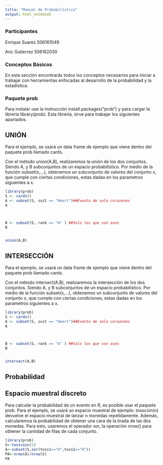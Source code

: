 ```yaml
---
title: "Manual de Probabilístico"
output: html_notebook
---
```


### Participantes

Enrique Suarez  506161049

Aric Gutierrez  506162030

### Conceptos Básicos

En esta sección encontrarás todos los conceptos necesarios para iniciar a trabajar con herramientas enfocadas al desarrollo de la probabilidad y la estadística.

### Paquete prob

Para instalar use la instrucción install.packages("prob") y para cargar la libreria library(prob). Esta librería, sirve para trabajar los siguientes apartados.

## UNIÓN

Para el ejemplo, se usará un data frame de ejemplo que viene dentro del paquete prob llamado cards.

Con el método union(A,B), realizaremos la unión de los dos conjuntos. Siendo A, y B subconjuntos de un espacio probabilístico.
Por medio de la función subset(x,...), obtenemos un subconjunto de valores del conjunto x, que cumple con ciertas condiciones, estas dadas en los parametros siguientes a x.
```r
library(prob)
S <- cards()
A <- subset(S, suit == "Heart")##Evento de solo corazones
A 



B <- subset(S, rank == "A" ) ##Solo los que son ases
B


union(A,B)
```


## INTERSECCIÓN

Para el ejemplo, se usará un data frame de ejemplo que viene dentro del paquete prob llamado cards.

Con el método intersect(A,B), realizaremos la intersección de los dos conjuntos. Siendo A, y B subconjuntos de un espacio probabilístico.
Por medio de la función subset(x,...), obtenemos un subconjunto de valores del conjunto x, que cumple con ciertas condiciones, estas dadas en los parametros siguientes a x.

```r
library(prob)
S <- cards()
A <- subset(S, suit == "Heart")##Evento de solo corazones
A 



B <- subset(S, rank == "A" ) ##Solo los que son ases
B


intersect(A,B)
```



## Probabilidad


## Espacio muestral discreto

Para calcular la probabilidad de un evento en R, es posible usar el paquete prob. 
Para el ejemplo, se usará un espacio muestral de ejemplo: tosscoin(n) devuelve el espacio muestral de lanzar n monedas repetídamente. Además, calcularemos la probabilidad de obtener una cara de la tirada de las dos monedas. Para esto, usaremos el operador xor, la operación nrow() para obtener la cantidad de filas de cada conjunto.
```r
library(prob)
S<-tosscoin(2)
A<-subset(S,xor(toss1=="H",toss2=="H"))
PA<-nrow(A)/nrow(S)
PA
```


